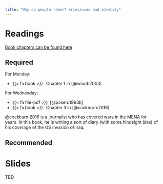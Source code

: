```yaml
---
title: "Why do people rebel? Grievances and identity"
---
```


# Readings


[Book chapters can be found here](https://www.dropbox.com/scl/fo/jxgwe0clhpipx2oyil3uc/h?rlkey=4xyltyrorgngb80pgo9jhszgt&dl=0)

## Required

For Monday:

- {{< fa book >}}&ensp; Chapter 1 in [@wood:2003]

For Wednesday:

- {{< fa file-pdf >}}&ensp;[@posen:1993b]
- {{< fa book >}}&ensp; Chapter 3 in [@cockburn:2016]

@cockburn:2016 is a journalist who has covered wars in the MENA for years. In this book, he is writing a sort of diary (with some hindsight bias) of his coverage of the US invasion of Iraq. 


## Recommended


# Slides

TBD
<!-- * [Tuesday slides here](https://www.dropbox.com/scl/fi/1rcxeoyoq910qkpcwzxln/02-grievances.pdf?rlkey=rbbd93ra9xt6kpr8aqj4gvlv8&dl=0) -->
<!-- * [Thursday slides here](https://www.dropbox.com/scl/fi/y23yhm0uc2dcg64eoxbcd/02-identity.pdf?rlkey=a4c454wrz3w1m52jchl006p2y&dl=0) -->


